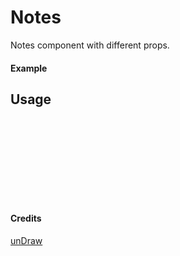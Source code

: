 
<Meta of={Notes} title="unDraw/Notes" />

# Notes

Notes component with different props.

#### Example

<Canvas of={Notes.Primary} />

## Usage

```ts
import { Notes } from "yadl-ui";

const Example = () => {
  return (
      <Notes />
  );
};

export default Example;
```

#### Credits
[unDraw](https://undraw.co/illustrations)
